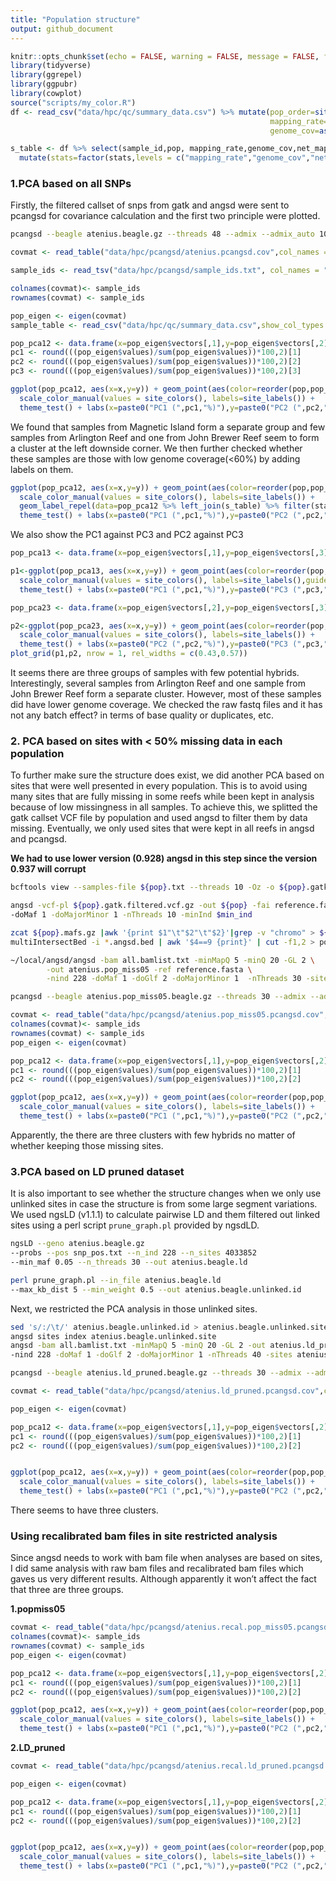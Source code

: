 ```yaml
---
title: "Population structure"
output: github_document
---
```


```r
knitr::opts_chunk$set(echo = FALSE, warning = FALSE, message = FALSE, fig.retina = 2)
library(tidyverse)
library(ggrepel)
library(ggpubr)
library(cowplot)
source("scripts/my_color.R")
df <- read_csv("data/hpc/qc/summary_data.csv") %>% mutate(pop_order=site_order()[pop],
                                                          mapping_rate=as.numeric(sub("%", "", mapping_rate)),
                                                          genome_cov=as.numeric(sub("%", "", genome_cov)))

s_table <- df %>% select(sample_id,pop, mapping_rate,genome_cov,net_mapping_depth,pop_order) %>% pivot_longer(-c(sample_id,pop,pop_order),names_to = "stats") %>%
  mutate(stats=factor(stats,levels = c("mapping_rate","genome_cov","net_mapping_depth")))
```

### 1.PCA based on all SNPs

Firstly, the filtered callset of snps from gatk and angsd were sent to pcangsd for covariance calculation and the first two principle were plotted.

```bash
pcangsd --beagle atenius.beagle.gz --threads 48 --admix --admix_auto 10000 --out atenius.pcangsd
```


```r
covmat <- read_table("data/hpc/pcangsd/atenius.pcangsd.cov",col_names = F) %>% as.matrix()

sample_ids <- read_tsv("data/hpc/pcangsd/sample_ids.txt", col_names = "sample_id",show_col_types = FALSE) %>% pull(sample_id)

colnames(covmat)<- sample_ids
rownames(covmat) <- sample_ids

pop_eigen <- eigen(covmat)
sample_table <- read_csv("data/hpc/qc/summary_data.csv",show_col_types = FALSE) %>% select(sample_id,pop,location,reef)

pop_pca12 <- data.frame(x=pop_eigen$vectors[,1],y=pop_eigen$vectors[,2],sample_id = sample_ids) %>% left_join(sample_table) %>% mutate(pop_order=site_order()[pop])
pc1 <- round(((pop_eigen$values)/sum(pop_eigen$values))*100,2)[1]
pc2 <- round(((pop_eigen$values)/sum(pop_eigen$values))*100,2)[2]
pc3 <- round(((pop_eigen$values)/sum(pop_eigen$values))*100,2)[3]

ggplot(pop_pca12, aes(x=x,y=y)) + geom_point(aes(color=reorder(pop,pop_order),shape=reef),size=2)+
  scale_color_manual(values = site_colors(), labels=site_labels()) + 
  theme_test() + labs(x=paste0("PC1 (",pc1,"%)"),y=paste0("PC2 (",pc2,"%)"), shape="Location", color="Reef")

```

We found that samples from Magnetic Island form a separate group and few samples from Arlington Reef and one from John Brewer Reef seem to form a cluster at the left downside corner. We then further checked whether these samples are those with low genome coverage(<60%) by adding labels on them.

```r
ggplot(pop_pca12, aes(x=x,y=y)) + geom_point(aes(color=reorder(pop,pop_order),shape=reef),size=2)+
  scale_color_manual(values = site_colors(), labels=site_labels()) + 
  geom_label_repel(data=pop_pca12 %>% left_join(s_table) %>% filter(stats=="genome_cov" & value<60)%>% mutate(sample_id=str_remove(sample_id,"_S[\\d+]")),aes(x=x,y=y,label=sample_id),max.overlaps = 20, size=2)+
  theme_test() + labs(x=paste0("PC1 (",pc1,"%)"),y=paste0("PC2 (",pc2,"%)"), shape="Location", color="Reef")
```

We also show the PC1 against PC3 and PC2 against PC3

```r
pop_pca13 <- data.frame(x=pop_eigen$vectors[,1],y=pop_eigen$vectors[,3],sample_id = sample_ids) %>% left_join(sample_table) %>% mutate(pop_order=site_order()[pop])

p1<-ggplot(pop_pca13, aes(x=x,y=y)) + geom_point(aes(color=reorder(pop,pop_order),shape=reef),size=2,show.legend = F)+
  scale_color_manual(values = site_colors(), labels=site_labels(),guide="none") + 
  theme_test() + labs(x=paste0("PC1 (",pc1,"%)"),y=paste0("PC3 (",pc3,"%)"), shape="Location", color="Reef")

pop_pca23 <- data.frame(x=pop_eigen$vectors[,2],y=pop_eigen$vectors[,3],sample_id = sample_ids) %>% left_join(sample_table) %>% mutate(pop_order=site_order()[pop])

p2<-ggplot(pop_pca23, aes(x=x,y=y)) + geom_point(aes(color=reorder(pop,pop_order),shape=reef),size=2)+
  scale_color_manual(values = site_colors(), labels=site_labels()) + 
  theme_test() + labs(x=paste0("PC2 (",pc2,"%)"),y=paste0("PC3 (",pc3,"%)"), shape="Location", color="Reef")
plot_grid(p1,p2, nrow = 1, rel_widths = c(0.43,0.57))
```
It seems there are three groups of samples with few potential hybrids. Interestingly, several samples from Arlington Reef and one sample from John Brewer Reef form a separate cluster. However, most of these samples did have lower genome coverage. We checked the raw fastq files and it has not any batch effect? in terms of base quality or duplicates, etc. 

### 2. PCA based on sites with < 50% missing data in each population

To further make sure the structure does exist, we did another PCA based on sites that were well presented in every population. This is to avoid using many sites that are fully missing in some reefs while been kept in analysis because of low missingness in all samples. To achieve this, we splitted the gatk callset VCF file by population and used angsd to filter them by data missing. Eventually, we only used sites that were kept in all reefs in angsd and pcangsd. 

**We had to use lower version (0.928) angsd in this step since the version 0.937 will corrupt**

```bash
bcftools view --samples-file ${pop}.txt --threads 10 -Oz -o ${pop}.gatk.filtered.vcf.gz atenius.gatk.filtered.vcf.gz

angsd -vcf-pl ${pop}.gatk.filtered.vcf.gz -out ${pop} -fai reference.fasta.fai -nind $n_ind \
-doMaf 1 -doMajorMinor 1 -nThreads 10 -minInd $min_ind

zcat ${pop}.mafs.gz |awk '{print $1"\t"$2"\t"$2}'|grep -v "chromo" > ${data_dir}/${pop}.angsd.bed
multiIntersectBed -i *.angsd.bed | awk '$4==9 {print}' | cut -f1,2 > pop_miss05.site.txt

~/local/angsd/angsd -bam all.bamlist.txt -minMapQ 5 -minQ 20 -GL 2 \
        -out atenius.pop_miss05 -ref reference.fasta \
        -nind 228 -doMaf 1 -doGlf 2 -doMajorMinor 1  -nThreads 30 -sites pop_miss05.site.txt

pcangsd --beagle atenius.pop_miss05.beagle.gz --threads 30 --admix --admix_auto 10000 --out atenius.pop_miss05.pcangsd
```

```r
covmat <- read_table("data/hpc/pcangsd/atenius.pop_miss05.pcangsd.cov",col_names = F) %>% as.matrix()
colnames(covmat)<- sample_ids
rownames(covmat) <- sample_ids
pop_eigen <- eigen(covmat)

pop_pca12 <- data.frame(x=pop_eigen$vectors[,1],y=pop_eigen$vectors[,2],sample_id = sample_ids) %>% left_join(sample_table) %>% mutate(pop_order=site_order()[pop])
pc1 <- round(((pop_eigen$values)/sum(pop_eigen$values))*100,2)[1]
pc2 <- round(((pop_eigen$values)/sum(pop_eigen$values))*100,2)[2]

ggplot(pop_pca12, aes(x=x,y=y)) + geom_point(aes(color=reorder(pop,pop_order),shape=reef),size=2)+
  scale_color_manual(values = site_colors(), labels=site_labels()) + 
  theme_test() + labs(x=paste0("PC1 (",pc1,"%)"),y=paste0("PC2 (",pc2,"%)"), shape="Location", color="Reef")
```

Apparently, the there are three clusters with few hybrids no matter of whether keeping those missing sites.

### 3.PCA based on LD pruned dataset

It is also important to see whether the structure changes when we only use unlinked sites in case the structure is from some large segment variations. We used ngsLD (v1.1.1) to calculate pairwise LD and them filtered out linked sites using a perl script `prune_graph.pl` provided by ngsdLD. 

```bash
ngsLD --geno atenius.beagle.gz 
--probs --pos snp_pos.txt --n_ind 228 --n_sites 4033852 
--min_maf 0.05 --n_threads 30 --out atenius.beagle.ld

perl prune_graph.pl --in_file atenius.beagle.ld 
--max_kb_dist 5 --min_weight 0.5 --out atenius.beagle.unlinked.id
```

Next, we restricted the PCA analysis in those unlinked sites.

```bash
sed 's/:/\t/' atenius.beagle.unlinked.id > atenius.beagle.unlinked.site
angsd sites index atenius.beagle.unlinked.site
angsd -bam all.bamlist.txt -minMapQ 5 -minQ 20 -GL 2 -out atenius.ld_pruned -ref reference.fasta \
-nind 228 -doMaf 1 -doGlf 2 -doMajorMinor 1 -nThreads 40 -sites atenius.beagle.unlinked.site

pcangsd --beagle atenius.ld_pruned.beagle.gz --threads 30 --admix --admix_auto 10000 --out atenius.ld_pruned.pcangsd
```

```r
covmat <- read_table("data/hpc/pcangsd/atenius.ld_pruned.pcangsd.cov",col_names = F) %>% as.matrix()

pop_eigen <- eigen(covmat)

pop_pca12 <- data.frame(x=pop_eigen$vectors[,1],y=pop_eigen$vectors[,2],sample_id = sample_ids) %>% left_join(sample_table) %>% mutate(pop_order=site_order()[pop])
pc1 <- round(((pop_eigen$values)/sum(pop_eigen$values))*100,2)[1]
pc2 <- round(((pop_eigen$values)/sum(pop_eigen$values))*100,2)[2]


ggplot(pop_pca12, aes(x=x,y=y)) + geom_point(aes(color=reorder(pop,pop_order),shape=reef),size=2)+
  scale_color_manual(values = site_colors(), labels=site_labels()) + 
  theme_test() + labs(x=paste0("PC1 (",pc1,"%)"),y=paste0("PC2 (",pc2,"%)"), shape="Location", color="Reef")
```

There seems to have three clusters.


### Using recalibrated bam files in site restricted analysis

Since angsd needs to work with bam file when analyses are based on sites, I did same analysis with raw bam files and recalibrated bam files which gaves us very different results. Although apparently it won't affect the fact that three are three groups.

**1.popmiss05**

```r
covmat <- read_table("data/hpc/pcangsd/atenius.recal.pop_miss05.pcangsd.cov",col_names = F) %>% as.matrix()
colnames(covmat)<- sample_ids
rownames(covmat) <- sample_ids
pop_eigen <- eigen(covmat)

pop_pca12 <- data.frame(x=pop_eigen$vectors[,1],y=pop_eigen$vectors[,2],sample_id = sample_ids) %>% left_join(sample_table) %>% mutate(pop_order=site_order()[pop])
pc1 <- round(((pop_eigen$values)/sum(pop_eigen$values))*100,2)[1]
pc2 <- round(((pop_eigen$values)/sum(pop_eigen$values))*100,2)[2]

ggplot(pop_pca12, aes(x=x,y=y)) + geom_point(aes(color=reorder(pop,pop_order),shape=reef),size=2)+
  scale_color_manual(values = site_colors(), labels=site_labels()) + 
  theme_test() + labs(x=paste0("PC1 (",pc1,"%)"),y=paste0("PC2 (",pc2,"%)"), shape="Location", color="Reef")

```

**2.LD_pruned**

```r
covmat <- read_table("data/hpc/pcangsd/atenius.recal.ld_pruned.pcangsd.cov",col_names = F) %>% as.matrix()

pop_eigen <- eigen(covmat)

pop_pca12 <- data.frame(x=pop_eigen$vectors[,1],y=pop_eigen$vectors[,2],sample_id = sample_ids) %>% left_join(sample_table) %>% mutate(pop_order=site_order()[pop])
pc1 <- round(((pop_eigen$values)/sum(pop_eigen$values))*100,2)[1]
pc2 <- round(((pop_eigen$values)/sum(pop_eigen$values))*100,2)[2]


ggplot(pop_pca12, aes(x=x,y=y)) + geom_point(aes(color=reorder(pop,pop_order),shape=reef),size=2)+
  scale_color_manual(values = site_colors(), labels=site_labels()) + 
  theme_test() + labs(x=paste0("PC1 (",pc1,"%)"),y=paste0("PC2 (",pc2,"%)"), shape="Location", color="Reef")
```
